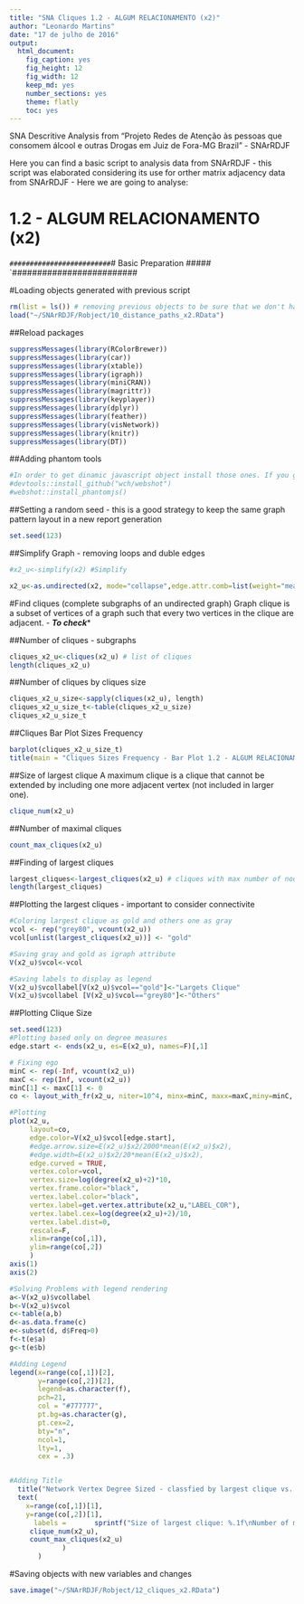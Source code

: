 ```yaml
---
title: "SNA Cliques 1.2 - ALGUM RELACIONAMENTO (x2)"
author: "Leonardo Martins"
date: "17 de julho de 2016"
output: 
  html_document: 
    fig_caption: yes
    fig_height: 12
    fig_width: 12
    keep_md: yes
    number_sections: yes
    theme: flatly
    toc: yes
---
```

SNA Descritive Analysis from "Projeto Redes de Atenção às pessoas que consomem álcool e outras Drogas em Juiz de Fora-MG   Brazil"  - SNArRDJF

Here you can find a basic script to analysis data from SNArRDJF - this script was elaborated considering its use for orther matrix adjacency data from SNArRDJF - Here we are going to analyse:

# 1.2 - ALGUM RELACIONAMENTO (x2)

`#########################
`# Basic Preparation #####
`#########################

#Loading objects generated with previous script 
```r
rm(list = ls()) # removing previous objects to be sure that we don't have objects conflicts name
load("~/SNArRDJF/Robject/10_distance_paths_x2.RData")
```
##Reload packages
```r
suppressMessages(library(RColorBrewer))
suppressMessages(library(car))
suppressMessages(library(xtable))
suppressMessages(library(igraph))
suppressMessages(library(miniCRAN))
suppressMessages(library(magrittr))
suppressMessages(library(keyplayer))
suppressMessages(library(dplyr))
suppressMessages(library(feather))
suppressMessages(library(visNetwork))
suppressMessages(library(knitr))
suppressMessages(library(DT))
```
##Adding phantom tools
```r
#In order to get dinamic javascript object install those ones. If you get problems installing go to Stackoverflow.com and type your error to discover what to do. In some cases the libraries need to be intalled in outside R libs.
#devtools::install_github("wch/webshot")
#webshot::install_phantomjs()
```
##Setting a random seed - this is a good strategy to keep the same graph pattern layout in a new report generation
```r
set.seed(123)
```

##Simplify Graph - removing loops and duble edges 
```r
#x2_u<-simplify(x2) #Simplify

x2_u<-as.undirected(x2, mode="collapse",edge.attr.comb=list(weight="mean","ignore"))
```

#Find cliques (complete subgraphs of an undirected graph)
Graph clique is a subset of vertices of a graph such that every two vertices in the clique are adjacent. - ***To check****

##Number of cliques - subgraphs
```r
cliques_x2_u<-cliques(x2_u) # list of cliques 
length(cliques_x2_u)
```
##Number of cliques by cliques size
```r
cliques_x2_u_size<-sapply(cliques(x2_u), length) 
cliques_x2_u_size_t<-table(cliques_x2_u_size)
cliques_x2_u_size_t
```

##Cliques Bar Plot Sizes Frequency
```r
barplot(cliques_x2_u_size_t)
title(main = "Cliques Sizes Frequency - Bar Plot 1.2 - ALGUM RELACIONAMENTO (x2)", font.main = 4)
```

##Size of largest clique 
A maximum clique is a clique that cannot be extended by including one more adjacent vertex (not included in larger one). 
```r
clique_num(x2_u)
```
##Number of maximal cliques
```r
count_max_cliques(x2_u)
```
##Finding of largest cliques
```r
largest_cliques<-largest_cliques(x2_u) # cliques with max number of nodes
length(largest_cliques)
```

##Plotting the largest cliques - important to consider connectivite 
```r
#Coloring largest clique as gold and others one as gray
vcol <- rep("grey80", vcount(x2_u))
vcol[unlist(largest_cliques(x2_u))] <- "gold"

#Saving gray and gold as igraph attribute
V(x2_u)$vcol<-vcol

#Saving labels to display as legend
V(x2_u)$vcollabel[V(x2_u)$vcol=="gold"]<-"Largets Clique"
V(x2_u)$vcollabel [V(x2_u)$vcol=="grey80"]<-"Others"
```
##Plotting Clique Size
```r
set.seed(123)
#Plotting based only on degree measures 
edge.start <- ends(x2_u, es=E(x2_u), names=F)[,1]

# Fixing ego
minC <- rep(-Inf, vcount(x2_u))
maxC <- rep(Inf, vcount(x2_u))
minC[1] <- maxC[1] <- 0
co <- layout_with_fr(x2_u, niter=10^4, minx=minC, maxx=maxC,miny=minC, maxy=maxC, weights=E(x2_u)$x2)

#Plotting
plot(x2_u, 
     layout=co,
     edge.color=V(x2_u)$vcol[edge.start],
     #edge.arrow.size=E(x2_u)$x2/2000*mean(E(x2_u)$x2),
     #edge.width=E(x2_u)$x2/20*mean(E(x2_u)$x2),
     edge.curved = TRUE,
     vertex.color=vcol,
     vertex.size=log(degree(x2_u)+2)*10,
     vertex.frame.color="black",
     vertex.label.color="black",
     vertex.label=get.vertex.attribute(x2_u,"LABEL_COR"),
     vertex.label.cex=log(degree(x2_u)+2)/10,
     vertex.label.dist=0,
     rescale=F,
     xlim=range(co[,1]), 
     ylim=range(co[,2])
     )
axis(1)
axis(2)

#Solving Problems with legend rendering 
a<-V(x2_u)$vcollabel
b<-V(x2_u)$vcol
c<-table(a,b)
d<-as.data.frame(c)
e<-subset(d, d$Freq>0)
f<-t(e$a)
g<-t(e$b)

#Adding Legend
legend(x=range(co[,1])[2], 
       y=range(co[,2])[2],
       legend=as.character(f),
       pch=21,
       col = "#777777", 
       pt.bg=as.character(g),
       pt.cex=2,
       bty="n", 
       ncol=1,
       lty=1,
       cex = .3)


#Adding Title
  title("Network Vertex Degree Sized - classfied by largest clique vs. others", sub = "Source: from authors ")  
  text( 
    x=range(co[,1])[1],
    y=range(co[,2])[1], 
      labels =       sprintf("Size of largest clique: %.1f\nNumber of maximal cliques: %.1f",
     clique_num(x2_u), 
     count_max_cliques(x2_u)
             )
       )
```
#Saving objects with new variables and changes
```r
save.image("~/SNArRDJF/Robject/12_cliques_x2.RData") 
```


